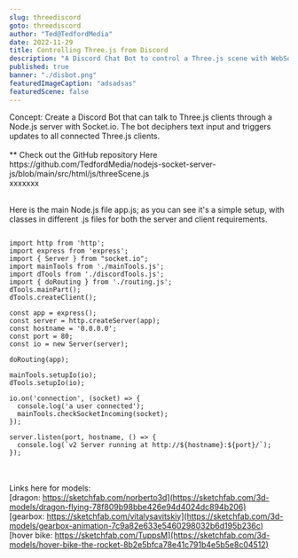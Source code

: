 ```yaml
---
slug: threediscord
goto: threediscord
author: "Ted@TedfordMedia"
date: 2022-11-29
title: Controlling Three.js from Discord
description: "A Discord Chat Bot to control a Three.js scene with WebSockets"
published: true
banner: "./disbot.png"
featuredImageCaption: "adsadsas"
featuredScene: false
---
```



<Layout>
  Concept: Create a Discord Bot that can talk to Three.js clients through a
  Node.js server with Socket.io. The bot deciphers text input and triggers
  updates to all connected Three.js clients.
  <br /> <br />
  <YouTube youTubeId="i8fYWOt6hKE" />
</Layout>

<Layout>
** Check out the GitHub repository Here<br />
https://github.com/TedfordMedia/nodejs-socket-server-js/blob/main/src/html/js/threeScene.js<br />

<Link aria-label={`Here`} to={`https://github.com/TedfordMedia/nodejs-socket-server-js`}/>
        <Link
            to="https://github.com/TedfordMedia/nodejs-socket-server-js"
            aria-label="go to homepage"
            css={css`
              color: white;
              &:hover {
                color: white;
                text-decoration: none;
              }
            `}
          >
           xxxxxxx
          </Link>
<br />
<br />

Here is the main Node.js file app.js; as you can see it's a simple setup, with classes in different .js files for both the server and client requirements. <br />

```

import http from 'http';
import express from 'express';
import { Server } from "socket.io";
import mainTools from './mainTools.js';
import dTools from './discordTools.js';
import { doRouting } from './routing.js';
dTools.mainPart();
dTools.createClient();

const app = express();
const server = http.createServer(app);
const hostname = '0.0.0.0';
const port = 80;
const io = new Server(server);

doRouting(app);

mainTools.setupIo(io);
dTools.setupIo(io);

io.on('connection', (socket) => {
  console.log('a user connected');
  mainTools.checkSocketIncoming(socket);
});

server.listen(port, hostname, () => {
  console.log(`v2 Server running at http://${hostname}:${port}/`);
});
```

<br /><br />Links here for models:<br />
[dragon: https://sketchfab.com/norberto3d](https://sketchfab.com/3d-models/dragon-flying-78f809b98bbe426e94d4024dc894b206)<br />
[gearbox: https://sketchfab.com/vitalysavitskiy](https://sketchfab.com/3d-models/gearbox-animation-7c9a82e633e5460298032b6d195b236c)<br />
[hover bike: https://sketchfab.com/TuppsM](https://sketchfab.com/3d-models/hover-bike-the-rocket-8b2e5bfca78e41c791b4e5b5e8c04512)<br />

</Layout>
